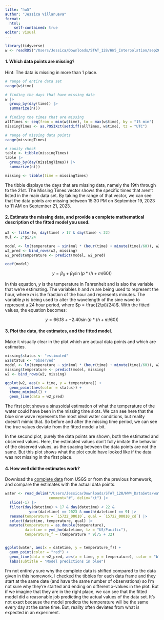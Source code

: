 ```yaml
---
title: "hw5"
author: "Jessica Villanueva"
format: 
  html:
    self-contained: true
editor: visual
---
```


```r
library(tidyverse)
w <- readRDS("/Users/Jessica/Downloads/STAT_128/HW5_Interpolation/sep2023.rds")
```

#### 1. Which data points are missing?

Hint: The data is missing in more than 1 place.

```r
# range of entire data set
range(w$time)

# finding the days that have missing data
w |>
  group_by(day(time)) |>
  summarize(n())

# finding the times that are missing
allTimes <- seq(from = min(w$time), to = max(w$time), by = "15 min")
missingTimes <- as.POSIXct(setdiff(allTimes, w$time), tz = "UTC")

# range of missing data points
range(missingTimes)

# sanity check
table <- tibble(missingTimes)
table |>
  group_by(day(missingTimes)) |>
  summarize(n())

missing <- tibble(time = missingTimes)
```

The tibble displays the days that are missing data, namely the 19th through to the 21st. The Missing Times vector shows the specific times that aren't listed in the main data set. By taking the range of that vector, we can see that the data points are missing between 15:30 PM on September 19, 2023 to 11 AM on September 21, 2023.

#### 2. Estimate the missing data, and provide a complete mathematical description of the fitted model you used.

```r
w2 <- filter(w, day(time) > 17 & day(time) < 22)
mul <- 2*pi/24

model <- lm(temperature ~ sin(mul * (hour(time) + minute(time)/60)), w2)
w2_pred <- bind_rows(w2, missing)
w2_pred$temperature <- predict(model, w2_pred)

coef(model)

```

$$
y = \beta_0 + \beta_1 \sin(p * (h + m/60))
$$

In this equation, $y$ is the temperature in Fahrenheit and is also the variable that we're estimating. The variables $h$ and $m$ are being used to represent the hour, where $m$ is the fraction of the hour and represents minutes. The variable $p$ is being used to alter the wavelength of the sine wave to represent a 24 hour period, where $p = \frac{2\pi}{24}$. With the fitted values, the equation becomes:

$$
y = 66.18 + -2.40\sin(p * (h+m/60))
$$

#### 3. Plot the data, the estimates, and the fitted model.

Make it visually clear in the plot which are actual data points and which are estimates.

```r
missing$status <- "estimated"
w2$status <- "observed"
model <- lm(temperature ~ sin(mul * (hour(time) + minute(time)/60)), w2)
missing$temperature <- predict(model, missing)
w2 <- bind_rows(w2, missing)

ggplot(w2, aes(x = time, y = temperature)) +
  geom_point(aes(color = status)) +
  theme_minimal() +
  geom_line(data = w2_pred)
```

The first plot shows a sinusoidal estimation of what the temperature of the water could have been in the missing time slots. We can see here that the blue sine wave represents the most ideal water conditions, but reality doesn't mimic that. So before and after the missing time period, we can see the true values deviate from the fitted model a bit.

In the second plot, purely the data points are shown, both the estimated and observed values. Here, the estimated values don't fully imitate the behavior of the observed values, as the spacing between the data points are not the same. But this plot shows what the plot could have looked like if the data was not missing in the first place.

#### 4. How well did the estimates work?

Download the [complete data](https://waterdata.usgs.gov/monitoring-location/11446980/#parameterCode=00010&period=P7D&showMedian=true) from USGS or from the previous homework, and compare the estimates with the actual data points.

```r
water <- read_delim("/Users/Jessica/Downloads/STAT_128/HW4_DataSets/water-temp.txt", 
                    comment="#", delim="\t") |>
  slice(-1) |>
  filter(day(datetime) > 17 & day(datetime) < 22 & 
           year(datetime) == 2023 & month(datetime) == 9) |>
  rename(temperature = `15722_00010`, qual = `15722_00010_cd`) |>
  select(datetime, temperature, qual) |>
  mutate(temperature = as.double(temperature), 
         datetime = ymd_hm(datetime, tz = "US/Pacific"),
         temperature_f = (temperature * 9)/5 + 32)


ggplot(water, aes(x = datetime, y = temperature_f)) +
  geom_point(color = "red") +
  geom_line(data = w2_pred, aes(x = time, y = temperature), color = "blue") +
  labs(subtitle = "Model predictions in blue")
```

I'm not entirely sure why the complete data is shifted compared to the data given in this homework. I checked the tibbles for each data frame and they start at the same date (and have the same number of observations) so I'm not sure why they're started and ending on different x-values in the plot. But if we imagine that they are in the right place, we can see that the fitted model did a reasonable job predicting the actual values of the data set. It's not exact because the model predicts the temperature will be the same every day at the same time. But, reality often deviates from what is expected in an experiment.

